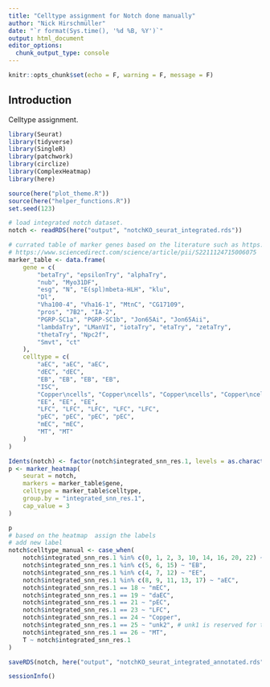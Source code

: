 ```yaml
---
title: "Celltype assignment for Notch done manually"
author: "Nick Hirschmüller"
date: "`r format(Sys.time(), '%d %B, %Y')`"
output: html_document
editor_options: 
  chunk_output_type: console
---
```


```r
knitr::opts_chunk$set(echo = F, warning = F, message = F)
```

## Introduction
Celltype assignment.

```r
library(Seurat)
library(tidyverse)
library(SingleR)
library(patchwork)
library(circlize)
library(ComplexHeatmap)
library(here)

source(here("plot_theme.R"))
source(here("helper_functions.R"))
set.seed(123)
```


```r
# load integrated notch dataset.
notch <- readRDS(here("output", "notchKO_seurat_integrated.rds"))

# currated table of marker genes based on the literature such as https://www.pnas.org/doi/10.1073/pnas.1916820117 or https://www.science.org/doi/10.1126/science.abk2432 or
# https://www.sciencedirect.com/science/article/pii/S2211124715006075
marker_table <- data.frame(
    gene = c(
        "betaTry", "epsilonTry", "alphaTry",
        "nub", "Myo31DF",
        "esg", "N", "E(spl)mbeta-HLH", "klu",
        "Dl",
        "Vha100-4", "Vha16-1", "MtnC", "CG17109",
        "pros", "7B2", "IA-2",
        "PGRP-SC1a", "PGRP-SC1b", "Jon65Ai", "Jon65Aii",
        "lambdaTry", "LManVI", "iotaTry", "etaTry", "zetaTry",
        "thetaTry", "Npc2f",
        "Smvt", "ct"
    ),
    celltype = c(
        "aEC", "aEC", "aEC",
        "dEC", "dEC",
        "EB", "EB", "EB", "EB",
        "ISC",
        "Copper\ncells", "Copper\ncells", "Copper\ncells", "Copper\ncells",
        "EE", "EE", "EE",
        "LFC", "LFC", "LFC", "LFC", "LFC",
        "pEC", "pEC", "pEC", "pEC",
        "mEC", "mEC",
        "MT", "MT"
    )
)

Idents(notch) <- factor(notch$integrated_snn_res.1, levels = as.character(0:26))
p <- marker_heatmap(
    seurat = notch,
    markers = marker_table$gene,
    celltype = marker_table$celltype,
    group.by = "integrated_snn_res.1",
    cap_value = 3
)

p
# based on the heatmap  assign the labels
# add new label
notch$celltype_manual <- case_when(
    notch$integrated_snn_res.1 %in% c(0, 1, 2, 3, 10, 14, 16, 20, 22) ~ "ISC",
    notch$integrated_snn_res.1 %in% c(5, 6, 15) ~ "EB",
    notch$integrated_snn_res.1 %in% c(4, 7, 12) ~ "EE",
    notch$integrated_snn_res.1 %in% c(8, 9, 11, 13, 17) ~ "aEC",
    notch$integrated_snn_res.1 == 18 ~ "mEC",
    notch$integrated_snn_res.1 == 19 ~ "daEC",
    notch$integrated_snn_res.1 == 21 ~ "pEC",
    notch$integrated_snn_res.1 == 23 ~ "LFC",
    notch$integrated_snn_res.1 == 24 ~ "Copper",
    notch$integrated_snn_res.1 == 25 ~ "unk2", # unk1 is reserved for the unkown cells of the ctrl
    notch$integrated_snn_res.1 == 26 ~ "MT",
    T ~ notch$integrated_snn_res.1
)

saveRDS(notch, here("output", "notchKO_seurat_integrated_annotated.rds"))
```

```r
sessionInfo()
```
